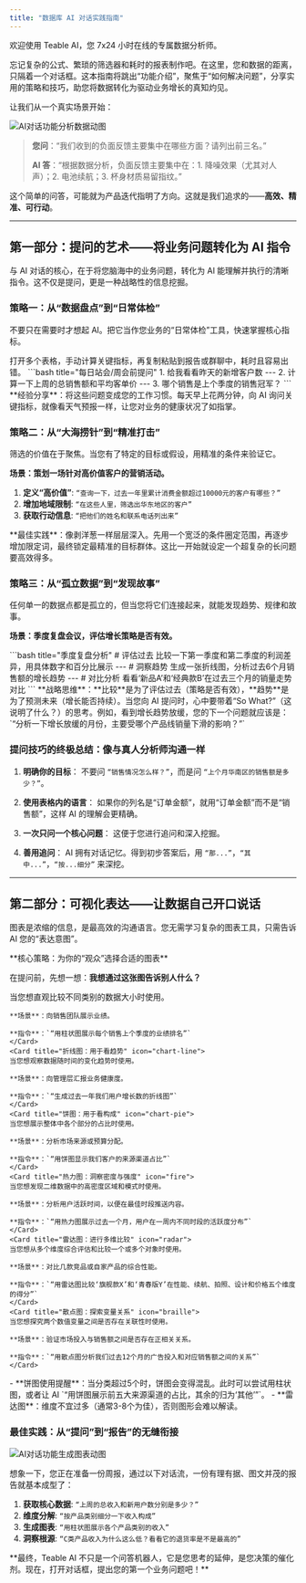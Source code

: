 ```yaml
---
title: "数据库 AI 对话实践指南"
---
```

欢迎使用 Teable AI，您 7x24 小时在线的专属数据分析师。

忘记复杂的公式、繁琐的筛选器和耗时的报表制作吧。在这里，您和数据的距离，只隔着一个对话框。这本指南将跳出“功能介绍”，聚焦于“如何解决问题”，分享实用的策略和技巧，助您将数据转化为驱动业务增长的真知灼见。

让我们从一个真实场景开始：

![AI对话功能分析数据动图](/images/2025-06-16-19-56.gif)
> **您问**：“我们收到的负面反馈主要集中在哪些方面？请列出前三名。”
>
> **AI 答**：“根据数据分析，负面反馈主要集中在：1. 降噪效果（尤其对人声）；2. 电池续航；3. 杯身材质易留指纹。”

这个简单的问答，可能就为产品迭代指明了方向。这就是我们追求的——**高效、精准、可行动**。

---

## 第一部分：提问的艺术——将业务问题转化为 AI 指令

与 AI 对话的核心，在于将您脑海中的业务问题，转化为 AI 能理解并执行的清晰指令。这不仅是提问，更是一种战略性的信息挖掘。

### 策略一：从“数据盘点”到“日常体检”

不要只在需要时才想起 AI。把它当作您业务的“日常体检”工具，快速掌握核心指标。

<Tabs>
  <Tab title="传统方式">
    打开多个表格，手动计算关键指标，再复制粘贴到报告或群聊中，耗时且容易出错。
  </Tab>
  <Tab title="AI 实践">
    <CodeGroup>
      ```bash title="每日站会/周会前提问"
      1. 给我看看昨天的新增客户数
      ---
      2. 计算一下上周的总销售额和平均客单价
      ---
      3. 哪个销售是上个季度的销售冠军？
      ```
    </CodeGroup>
  </Tab>
</Tabs>

<Tip>
  **经验分享**：将这些问题变成您的工作习惯。每天早上花两分钟，向 AI 询问关键指标，就像看天气预报一样，让您对业务的健康状况了如指掌。
</Tip>

### 策略二：从“大海捞针”到“精准打击”

筛选的价值在于聚焦。当您有了特定的目标或假设，用精准的条件来验证它。

**场景：策划一场针对高价值客户的营销活动。**

1.  **定义“高价值”**:
    `“查询一下，过去一年里累计消费金额超过10000元的客户有哪些？”`
2.  **增加地域限制**:
    `“在这些人里，筛选出华东地区的客户”`
3.  **获取行动信息**:
    `“把他们的姓名和联系电话列出来”`

<Note>
  **最佳实践**：像剥洋葱一样层层深入。先用一个宽泛的条件圈定范围，再逐步增加限定词，最终锁定最精准的目标群体。这比一开始就设定一个超复杂的长问题要高效得多。
</Note>

### 策略三：从“孤立数据”到“发现故事”

任何单一的数据点都是孤立的，但当您将它们连接起来，就能发现趋势、规律和故事。

**场景：季度复盘会议，评估增长策略是否有效。**

<CodeGroup>
  ```bash title="季度复盘分析"
  # 评估过去
  比较一下第一季度和第二季度的利润差异，用具体数字和百分比展示
  ---
  # 洞察趋势
  生成一张折线图，分析过去6个月销售额的增长趋势
  ---
  # 对比分析
  看看‘新品A’和‘经典款B’在过去三个月的销量走势对比
  ```
</CodeGroup>

<Info>
  **战略思维**：**比较**是为了评估过去（策略是否有效），**趋势**是为了预测未来（增长能否持续）。当您向 AI 提问时，心中要带着“So What?”（这说明了什么？）的思考。例如，看到增长趋势放缓，您的下一个问题就应该是：`“分析一下增长放缓的月份，主要受哪个产品线销量下滑的影响？”`
</Info>

### 提问技巧的终极总结：像与真人分析师沟通一样

1.  **明确你的目标**：
    不要问 `“销售情况怎么样？”`，而是问 `“上个月华南区的销售额是多少？”`。

2.  **使用表格内的语言**：
    如果你的列名是“订单金额”，就用“订单金额”而不是“销售额”，这样 AI 的理解会更精确。

3.  **一次只问一个核心问题**：
    这便于您进行追问和深入挖掘。

4.  **善用追问**：
    AI 拥有对话记忆。得到初步答案后，用 `“那...”`，`“其中...”`，`“按...细分”` 来深挖。

---

## 第二部分：可视化表达——让数据自己开口说话

图表是浓缩的信息，是最高效的沟通语言。您无需学习复杂的图表工具，只需告诉 AI 您的“表达意图”。

<Tip>
  **核心策略：为你的“观众”选择合适的图表**
  
  在提问前，先想一想：**我想通过这张图告诉别人什么？**
</Tip>

<CardGroup>
    <Card title="柱状图：用于比较" icon="chart-column">
    当您想直观比较不同类别的数据大小时使用。
    
    **场景**：向销售团队展示业绩。
    
    **指令**：`“用柱状图展示每个销售上个季度的业绩排名”`
    </Card>
    <Card title="折线图：用于看趋势" icon="chart-line">
    当您想观察数据随时间的变化趋势时使用。
    
    **场景**：向管理层汇报业务健康度。
    
    **指令**：`“生成过去一年我们用户增长数的折线图”`
    </Card>
    <Card title="饼图：用于看构成" icon="chart-pie">
    当您想展示整体中各个部分的占比时使用。
    
    **场景**：分析市场来源或预算分配。
    
    **指令**：`“用饼图显示我们客户的来源渠道占比”`
    </Card>
    <Card title="热力图：洞察密度与强度" icon="fire">
    当您想发现二维数据中的高密度区域和模式时使用。
    
    **场景**：分析用户活跃时间，以便在最佳时段推送内容。
    
    **指令**：`“用热力图展示过去一个月，用户在一周内不同时段的活跃度分布”`
    </Card>
    <Card title="雷达图：进行多维比较" icon="radar">
    当您想从多个维度综合评估和比较一个或多个对象时使用。
    
    **场景**：对比几款竞品或自家产品的综合性能。
    
    **指令**：`“用雷达图比较‘旗舰款X’和‘青春版Y’在性能、续航、拍照、设计和价格五个维度的得分”`
    </Card>
    <Card title="散点图：探索变量关系" icon="braille">
    当您想探究两个数值变量之间是否存在关联性时使用。
    
    **场景**：验证市场投入与销售额之间是否存在正相关关系。
    
    **指令**：`“用散点图分析我们过去12个月的广告投入和对应销售额之间的关系”`
    </Card>
</CardGroup>

<Warning>
- **饼图使用提醒**：当分类超过5个时，饼图会变得混乱。此时可以尝试用柱状图，或者让 AI `“用饼图展示前五大来源渠道的占比，其余的归为‘其他’”`。
- **雷达图**：维度不宜过多（通常3-8个为佳），否则图形会难以解读。
</Warning>


### 最佳实践：从“提问”到“报告”的无缝衔接

![AI对话功能生成图表动图](/images/2025-06-16-22-20.gif)

想象一下，您正在准备一份周报，通过以下对话流，一份有理有据、图文并茂的报告就基本成型了：

1.  **获取核心数据**: `“上周的总收入和新用户数分别是多少？”`
2.  **维度分解**: `“按产品类别细分一下收入构成”`
3.  **生成图表**: `“用柱状图展示各个产品类别的收入”`
4.  **洞察根源**: `“C类产品收入为什么这么低？看看它的退货率是不是最高的”`

<Info>
**最终，Teable AI 不只是一个问答机器人，它是您思考的延伸，是您决策的催化剂。现在，打开对话框，提出您的第一个业务问题吧！**
</Info>